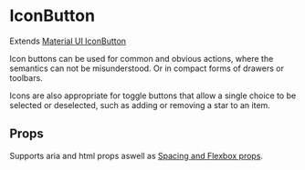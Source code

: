 
<Meta title="Components|IconButton" component={IconButton} />

# IconButton

Extends [Material UI IconButton](https://material-ui.com/api/icon-button/)

Icon buttons can be used for common and obvious actions, where the semantics can not be misunderstood.
Or in compact forms of drawers or toolbars.

Icons are also appropriate for toggle buttons that allow a single choice to be selected or deselected,
such as adding or removing a star to an item.

<Preview>
  <Story name="default">
    <IconButton onClick={action('delete')} aria-label="delete">
      <Icons.Delete />
    </IconButton>
  </Story>
  <Story name="disabled">
    <IconButton
      onClick={action('delete')}
      aria-label="delete"
      disabled
      color="primary"
    >
      <Icons.Delete />
    </IconButton>
  </Story>
  <Story name="primary">
    <IconButton
      onClick={action('click')}
      color="secondary"
      aria-label="add an alarm"
    >
      <Icons.Alarm />
    </IconButton>
  </Story>
  <Story name="secondary">
    <IconButton
      onClick={action('click')}
      color="primary"
      aria-label="add to shopping cart"
    >
      <Icons.AddShoppingCart />
    </IconButton>
  </Story>
</Preview>

## Props

Supports aria and html props aswell as [Spacing and Flexbox props](/components/?path=/docs/design-system-positioning--page).

<Props of={IconButtonDocs} />

